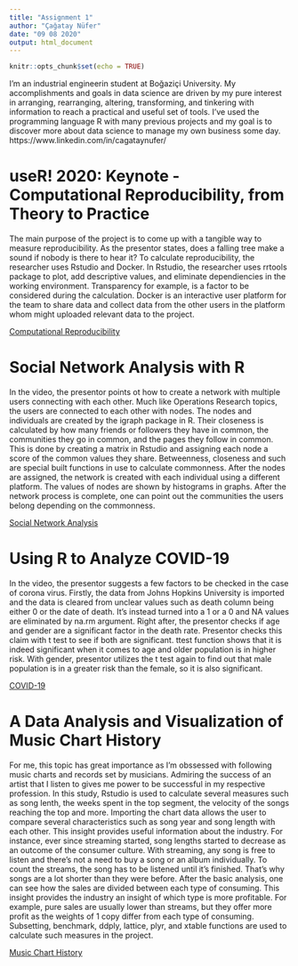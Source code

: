 ---
title: "Assignment 1"
author: "Çağatay Nüfer"
date: "09 08 2020"
output: html_document
---

```{r setup, include=FALSE}
knitr::opts_chunk$set(echo = TRUE)
```

I'm an industrial engineerin student at Boğaziçi University. My accomplishments and goals in data science are driven by my pure interest in arranging, rearranging, altering, transforming, and tinkering with information to reach a practical and useful set of tools. I've used the programming language R with many previous projects and my goal is to discover more about data science to manage my own business some day.
https://www.linkedin.com/in/cagataynufer/

# useR! 2020: Keynote - Computational Reproducibility, from Theory to Practice  

The main purpose of the project is to come up with a tangible way to measure reproducibility. As the presentor states, does a falling tree make a sound if nobody is there to hear it? To calculate reproducibility, the researcher uses Rstudio and Docker. In Rstudio, the researcher uses rrtools package to plot, add descriptive values, and eliminate dependiencies in the working environment. Transparency for example, is a factor to be considered during the calculation. Docker is an interactive user platform for the team to share data and collect data from the other users in the platform whom might uploaded relevant data to the project.

[Computational Reproducibility](https://www.youtube.com/watch?v=KHMW8fV2NXo)

# Social Network Analysis with R

In the video, the presentor points ot how to create a network with multiple users connecting with each other. Much like Operations Research topics, the users are connected to each other with nodes. The nodes and individuals are created by the igraph package in R. Their closeness is calculated by how many friends or followers they have in common, the communities they go in common, and the pages they follow in common. This is done by creating a matrix in Rstudio and assigning each node a score of the common values they share. Betweenness, closeness and such are special built functions in use to calculate commonness. After the nodes are assigned, the network is created with each individual using a different platform. The values of nodes are shown by histograms in graphs. After the network process is complete, one can point out the communities the users belong depending on the commonness.

[Social Network Analysis](https://www.youtube.com/watch?v=0xsM0MbRPGE)

# Using R to Analyze COVID-19

In the video, the presentor suggests a few factors to be checked in the case of corona virus. Firstly, the data from Johns Hopkins University is imported and the data is cleared from unclear values such as death column being either 0 or the date of death. It's instead turned into a 1 or a 0 and NA values are eliminated by na.rm argument. Right after, the presentor checks if age and gender are a significant factor in the death rate. Presentor checks this claim with t test to see if both are significant. ttest function shows that it is indeed significant when it comes to age and older population is in higher risk. With gender, presentor utilizes the t test again to find out that male population is in a greater risk than the female, so it is also significant.

[COVID-19](https://www.youtube.com/watch?v=D_CNmYkGRUc)

# A Data Analysis and Visualization of Music Chart History

For me, this topic has great importance as I'm obssessed with following music charts and records set by musicians. Admiring the success of an artist that I listen to gives me power to be successful in my respective profession. In this study, Rstudio is used to calculate several measures such as song lenth, the weeks spent in the top segment, the velocity of the songs reaching the top and more. Importing the chart data allows the user to compare several characteristics such as song year and song length with each other. This insight provides useful information about the industry. For instance, ever since streaming started, song lengths started to decrease as an outcome of the consumer culture. With streaming, any song is free to listen and there's not a need to buy a song or an album individually. To count the streams, the song has to be listened until it's finished. That's why songs are a lot shorter than they were before. After the basic analysis, one can see how the sales are divided between each type of consuming. This insight provides the industry an insight of which type is more profitable. For example, pure sales are usually lower than streams, but they offer more profit as the weights of 1 copy differ from each type of consuming. Subsetting, benchmark, ddply, lattice, plyr, and xtable functions are used to calculate such measures in the project.

[Music Chart History](https://rstudio-pubs-static.s3.amazonaws.com/9904_8793c74e535344f2abbaf87779668873.html)
